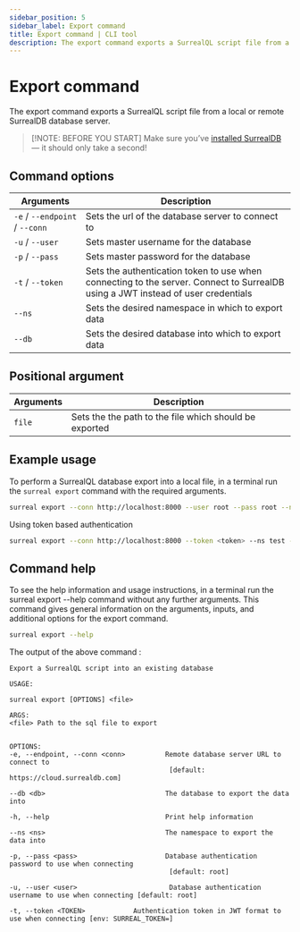```yaml
---
sidebar_position: 5
sidebar_label: Export command
title: Export command | CLI tool
description: The export command exports a SurrealQL script file from a local or remote SurrealDB database server.
---
```



# Export command

The export command exports a SurrealQL script file from a local or remote SurrealDB database server.

> [!NOTE: BEFORE YOU START]
> Make sure you’ve [installed SurrealDB](/docs/surrealdb/installation) — it should only take a second!

## Command options 

<table>
    <thead>
        <tr>
            <th>Arguments</th>
            <th>Description</th>
        </tr>
    </thead>  
    <tbody>
        <tr>
            <td>
                <code>-e</code> / <code>--endpoint</code> / <code>--conn</code>
               <Label label="optional" />
            </td>
            <td>
            Sets the url of the database server to connect to
            </td>
        </tr>
        <tr>
            <td>
                <code>-u</code> / <code>--user</code>
                <Label label="required" />
            </td>
            <td>
                Sets master username for the database
            </td>
        </tr>
        <tr>
            <td>
                <code>-p</code> / <code>--pass</code>
                <Label label="required" />
            </td>
            <td>
                Sets master password for the database
            </td>
        </tr>
        <tr>
            <td>
                <code>-t</code> / <code>--token</code>
               <Label label="optional" />
            </td>
            <td>
                Sets the authentication token to use when connecting to the server. Connect to SurrealDB using a JWT instead of user credentials
            </td>
        </tr>
        <tr>
            <td>
                <code>--ns</code>
                <Label label="required" />
            </td>
            <td>
                Sets the desired namespace in which to export data
            </td>
        </tr>
        <tr>
            <td>
                <code>--db</code>
                <Label label="required" />
            </td>
            <td>
                Sets the desired database into which to export data
            </td>
        </tr>
    </tbody>
</table>

## Positional argument

<table>
    <thead>
        <tr>
            <th>Arguments</th>
            <th>Description</th>
        </tr>
    </thead>  
    <tbody>
        <tr>
            <td>
                <code>file</code>
                <Label label="required" />
            </td>
            <td>
                Sets the the path to the file which should be exported
            </td>
        </tr>
    </tbody>
</table>

## Example usage

To perform a SurrealQL database export into a local file, in a terminal run the `surreal export` command with the required arguments.

```bash
surreal export --conn http://localhost:8000 --user root --pass root --ns test --db test export.surql
```

Using token based authentication

```bash
surreal export --conn http://localhost:8000 --token <token> --ns test --db test export.surql
```


## Command help

To see the help information and usage instructions, in a terminal run the surreal export --help command without any further arguments. This command gives general information on the arguments, inputs, and additional options for the export command.

```bash
surreal export --help
```

The output of the above command :

```
Export a SurrealQL script into an existing database

USAGE:

surreal export [OPTIONS] <file>

ARGS:
<file> Path to the sql file to export


OPTIONS:
-e, --endpoint, --conn <conn>          Remote database server URL to connect to
                                        [default: https://cloud.surrealdb.com]

--db <db>                              The database to export the data into

-h, --help                             Print help information

--ns <ns>                              The namespace to export the data into

-p, --pass <pass>                      Database authentication password to use when connecting
                                        [default: root]

-u, --user <user>                       Database authentication username to use when connecting [default: root]

-t, --token <TOKEN>            Authentication token in JWT format to use when connecting [env: SURREAL_TOKEN=]
```